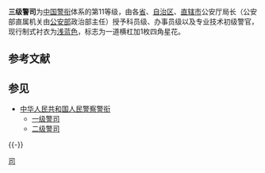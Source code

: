 '''三级警司'''为[[中国|中国]][[警衔|警衔]]体系的第11等级，由各[[省|省]]、[[自治区|自治区]]、[[直辖市|直辖市]]公安厅局长（公安部直属机关由[[公安部|公安部]]政治部主任）授予科员级、办事员级以及专业技术初级警官，现行制式衬衣为[[浅蓝色|浅蓝色]]，标志为一道横杠加1枚四角星花。

== 参考文献 ==
{{Reflist}}

== 参见 ==
{{Portal|中华人民共和国|警察与执法}}
* [[中华人民共和国人民警察警衔|中华人民共和国人民警察警衔]]
** [[一级警司|一级警司]]
** [[二级警司|二级警司]]

{{-}}
{{中华人民共和国人民警察警衔}}

[[Category:中华人民共和国人民警察警衔|司]]